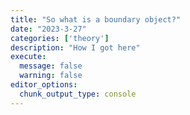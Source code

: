 ```yaml
---
title: "So what is a boundary object?"
date: "2023-3-27"
categories: ['theory']
description: "How I got here"
execute:
  message: false
  warning: false
editor_options: 
  chunk_output_type: console
---
```


